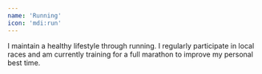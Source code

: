 ```yaml
---
name: 'Running'
icon: 'mdi:run'
---
```


I maintain a healthy lifestyle through running. I regularly participate in local races and am currently training for a full marathon to improve my personal best time.
